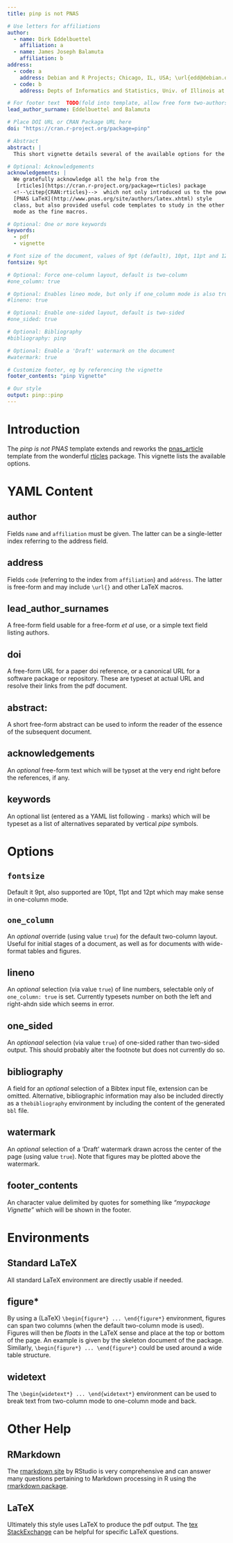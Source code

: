 ```yaml
---
title: pinp is not PNAS

# Use letters for affiliations
author:
  - name: Dirk Eddelbuettel
    affiliation: a
  - name: James Joseph Balamuta
    affiliation: b
address:
  - code: a
    address: Debian and R Projects; Chicago, IL, USA; \url{edd@debian.org}
  - code: b
    address: Depts of Informatics and Statistics, Univ. of Illinois at Urbana-Champaign; Champaign, IL, USA; \url{balamut2@illinois.edu}

# For footer text  TODO(fold into template, allow free form two-authors)
lead_author_surname: Eddelbuettel and Balamuta

# Place DOI URL or CRAN Package URL here
doi: "https://cran.r-project.org/package=pinp"

# Abstract
abstract: |
  This short vignette details several of the available options for the `pinp` pdf vignette template. 

# Optional: Acknowledgements
acknowledgements: |
  We gratefully acknowledge all the help from the
   [rticles](https://cran.r-project.org/package=rticles) package
  <!--\citep{CRAN:rticles}-->  which not only introduced us to the powerful
  [PNAS LaTeX](http://www.pnas.org/site/authors/latex.xhtml) style
  class, but also provided useful code templates to study in the other
  mode as the fine macros.

# Optional: One or more keywords
keywords:
  - pdf
  - vignette

# Font size of the document, values of 9pt (default), 10pt, 11pt and 12pt
fontsize: 9pt

# Optional: Force one-column layout, default is two-column
#one_column: true

# Optional: Enables lineo mode, but only if one_column mode is also true
#lineno: true

# Optional: Enable one-sided layout, default is two-sided
#one_sided: true

# Optional: Bibliography 
#bibliography: pinp

# Optional: Enable a 'Draft' watermark on the document
#watermark: true

# Customize footer, eg by referencing the vignette
footer_contents: "pinp Vignette"

# Our style
output: pinp::pinp
---
```


# Introduction {#intro .unnumbered}

The *pinp is not PNAS* template extends and reworks the
[pnas_article](https://github.com/rstudio/rticles/tree/master/inst/rmarkdown/templates/pnas_article)
template from the wonderful
[rticles](https://cran.r-project.org/package=rticles) package. This
vignette lists the available options.

# YAML Content {#options .unnumbered}

## author

Fields `name` and `affiliation` must be given. The latter can be a
single-letter index referring to the address field.

## address

Fields `code` (referring to the index from `affiliation`) and
`address`. The latter is free-form and may include `\url{}` and other
LaTeX macros.

## lead_author_surnames

A free-form field usable for a free-form _et al_ use, or a simple text
field listing authors.

## doi

A free-form URL for a paper doi reference, or a canonical URL for a
software package or repository. These are typeset at actual URL and
resolve their links from the pdf document.

## abstract:

A short free-form abstract can be used to inform the reader of the
essence of the subsequent document.

## acknowledgements

An _optional_ free-form text which will be typset at the very end
right before the references, if any.

## keywords

An optional list (entered as a YAML list following `-` marks) which will be typeset as a list of alternatives separated by vertical _pipe_ symbols.


# Options {#options .unnumbered}

## `fontsize` 

Default it 9pt, also supported are 10pt, 11pt and 12pt which may make
sense in one-column mode. 

## `one_column` 

An _optional_ override (using value `true`) for the default two-column
layout. Useful for initial stages of a document, as well as for
documents with wide-format tables and figures.

## lineno 

An _optional_ selection (via value `true`) of line numbers,
selectable only of `one_column: true` is set.  Currently typesets
number on both the left and right-ahdn side which seems in error.

## one_sided 

An _optionaal_ selection (via value `true`) of one-sided rather than
two-sided output. This should probably alter the footnote but does not
currently do so.
  
\phantom{xxx}
  
## bibliography

A field for an _optional_ selection of a Bibtex input file, extension
can be omitted.  Alternative, bibliographic information may also be
included directly as a `thebibliography` environment by including the
content of the generated `bbl` file.


## watermark

An _optional_ selection of a 'Draft' watermark drawn across the center
of the page (using value `true`). Note that figures may be plotted
above the watermark.

## footer_contents

An character value delimited by quotes for something like _"mypackage
Vignette"_ which will be shown in the footer.

# Environments {#options .unnumbered}

## Standard LaTeX

All standard LaTeX environment are directly usable if needed.

## figure*

By using a (LaTeX) `\begin{figure*} ... \end{figure*}` environment,
figures can span two columns (when the default two-column mode is
used).  Figures will then be _floats_ in the LaTeX sense and place at
the top or bottom of the page.  An example is given by the skeleton
document of the package. Similarly, `\begin{figure*}
... \end{figure*}` could be used around a wide table structure.

## widetext

The `\begin{widetext*} ... \end{widetext*}` environment can be used to
break text from two-column mode to one-column mode and back.

# Other Help {#help .unnumbered}

## RMarkdown 

The [rmarkdown site](http://rmarkdown.rstudio.com/) by RStudio is very
comprehensive and can answer many questions pertaining to Markdown
processing in R using the
[rmarkdown package](https://cran.r-project.org/package=rmarkdown).


## LaTeX 

Ultimately this style uses LaTeX to produce the pdf output. The
[tex StackExchange](http://tex.stackexchange.com) can be helpful for
specific LaTeX questions.

\verticaladjustment{-6pt}



